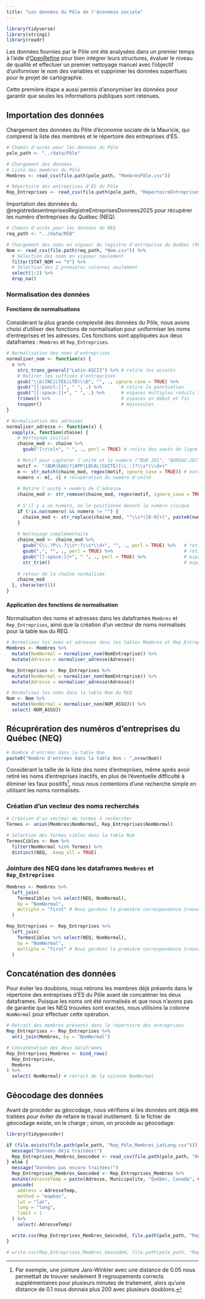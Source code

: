 ```yaml
---
title: "Les données du Pôle de l'économie sociale"
---
```


```r
library(tidyverse)
library(stringi)
library(readr)
```

Les données fournies par le Pôle ont été analysées dans un premier temps à l’aide d’[OpenRefine](https://openrefine.org) pour bien intégrer leurs structures, évaluer le niveau de qualité et effectuer un premier nettoyage manuel avec l’objectif d’uniformiser le nom des variables et supprimer les données superflues pour le projet de cartographie.

Cette première étape a aussi permis d’anonymiser les données pour garantir que seules les informations publiques sont retenues.

## Importation des données

Chargement des données du Pôle d'économie sociale de la Mauricie, qui comprend la liste des membres et le répertoire des entreprises d'ÉS.

```r
# Chemin d'accès pour les données du Pôle
pole_path <- "../data/Pôle"

# Chargement des données
# Liste des membres du Pôle
Membres <- read_csv(file.path(pole_path, "MembresPôle.csv"))

# Répertoire des entreprises d'ÉS du Pôle
Rep_Entreprises <- read_csv(file.path(pole_path, "RépertoireEntreprises_ÉS.csv"))
```

Importation des données du @registredesentreprisesRegistreEntreprisesDonnees2025 pour récupérer les numéro d'entreprises du Québec (NEQ).

```r
# Chemin d'accès pour les données du REQ
req_path <- "../data/REQ"

# Chargement des noms en vigueur du registre d'entreprise du Québec (REQ)
Nom <- read_csv(file.path(req_path, "Nom.csv")) %>%
  # Sélection des noms en vigueur seulement
  filter(STAT_NOM == "V") %>%
  # Sélection des 2 premières colonnes seulement
  select(1:2) %>% 
  drop_na()
```

### Normalisation des données

#### Fonctions de normalisations 

Considérant la plus grande complexité des données du Pôle, nous avons choisi d’utiliser des fonctions de normalisation pour uniformiser les noms d’entreprises et les adresses. Ces fonctions sont appliquées aux deux dataframes : `Membres` et `Rep_Entreprises`.

```r
# Normalisation des noms d'entreprises
normaliser_nom <- function(x) {
  x %>% 
    stri_trans_general("Latin-ASCII") %>% # retire les accents
    # Retirer les suffixes d'entreprises
    gsub("\\b(INC|LTEE|LTD)\\b", "", ., ignore.case = TRUE) %>%  
    gsub("[[:punct:]]", " ", .) %>%       # retire la ponctuation  
    gsub("[[:space:]]+", " ", .) %>%      # espaces multiples réduits à un seul
    trimws() %>%                          # espaces en début et fin
    toupper()                             # majuscules
}
```

```r
# Normalisation des adresses
normaliser_adresse <- function(x) {
  vapply(x, function(chaine) {
    # Nettoyage initial
    chaine_mod <- chaine %>%
      gsub("[\r\n]+", " ", ., perl = TRUE) # retire des sauts de ligne

    # Motif pour capturer l'unité et le numéro ("BUR 201", "BUREAU:201", "APP 5", etc.)
    motif <- "(BUR(EAU)?|APP|LOCAL|SUITE)[\\.:]?\\s*(\\d+)"
    m <- str_match(chaine_mod, regex(motif, ignore_case = TRUE)) # extraction des groupes de capture
    numero <- m[, 4] # récupération du numéro d'unité
    
    # Retire l'unité + numéro de l'adresse
    chaine_mod <- str_remove(chaine_mod, regex(motif, ignore_case = TRUE))
    
    # S'il y a un numéro, on le positionne devant le numéro civique
    if (!is.na(numero) && numero != "") {
      chaine_mod <- str_replace(chaine_mod, "^\\s*([0-9]+)", paste0(numero, "-\\1"))
    }
    
    # Nettoyage complémentaire
    chaine_mod <- chaine_mod %>%
      gsub("C\\.?P\\.?\\s*:?\\s*\\d+", "", ., perl = TRUE) %>%   # retire les C.P.
      gsub(",", "", ., perl = TRUE) %>%                          # retire les virgules
      gsub("[[:space:]]+", " ", ., perl = TRUE) %>%              # espaces multiples réduits à un seul
      str_trim()                                                 # espaces en début et fin
 
    # retour de la chaîne normalisée
    chaine_mod 
  }, character(1))
}
```

#### Application des fonctions de normalisation

Normalisation des noms et adresses dans les dataframes `Membres` et `Rep_Entreprises`, ainsi que la création d'un vecteur de noms normalisés pour la table `Nom` du REQ.

```r
# Normalisez les noms et adresses dans les tables Membres et Rep_Entreprises
Membres <- Membres %>%
  mutate(NomNormal = normaliser_nom(NomEntreprise)) %>%
  mutate(Adresse = normaliser_adresse(Adresse))

Rep_Entreprises <- Rep_Entreprises %>%
  mutate(NomNormal = normaliser_nom(NomEntreprise)) %>%
  mutate(Adresse = normaliser_adresse(Adresse))

# Normalisez les noms dans la table Nom du REQ
Nom <- Nom %>%
  mutate(NomNormal = normaliser_nom(NOM_ASSUJ)) %>%
  select(-NOM_ASSUJ)
```

## Récuprération des numéros d'entreprises du Québec (NEQ)

```r
# Nombre d'entrées dans la table Nom
paste0("Nombre d'entrées dans la table Nom : ",nrow(Nom))
```

Considérant la taille de la liste des noms d’entreprises, même après avoir retiré les noms d'entreprises inactifs, en plus de l’éventuelle difficulté à éliminer les faux positifs[^1], nous nous contentons d’une recherche simple en utilisant les noms normalisés.

[^1]: Par exemple, une jointure Jaro-Winkler avec une distance de 0.05 nous permettait de trouver seulement 9 regroupements corrects supplémentaires pour plusieurs minutes de traitement, alors qu'une distance de 0.1 nous donnais plus 200 avec plusieurs doublons.

### Création d'un vecteur des noms recherchés

```r
# Création d'un vecteur de termes à rechercher
Termes <- union(Membres$NomNormal, Rep_Entreprises$NomNormal)

# Sélection des termes cibles dans la table Nom
TermesCibles <- Nom %>%
  filter(NomNormal %in% Termes) %>%
  distinct(NEQ, .keep_all = TRUE)
```

### Jointure des NEQ dans les dataframes `Membres` et `Rep_Entreprises`

```r
Membres <- Membres %>%
  left_join(
    TermesCibles %>% select(NEQ, NomNormal),
    by = "NomNormal",
    multiple = "first" # Nous gardons la première correspondance trouvée
  )

Rep_Entreprises <- Rep_Entreprises %>%
  left_join(
    TermesCibles %>% select(NEQ, NomNormal),
    by = "NomNormal",
    multiple = "first" # Nous gardons la première correspondance trouvée
  )
```


## Concaténation des données

Pour éviter les doublons, nous retirons les membres déjà présents dans le répertoire des entreprises d'ÉS du Pôle avant de concaténer les deux dataframes. Puisque les noms ont été normalisés et que nous n'avons pas de garantie que les NEQ trouvées sont exactes, nous utilisons la colonne `NomNormal` pour effectuer cette opération.

```r
# Retrait des membres présents dans le répertoire des entreprises
Rep_Entreprises <- Rep_Entreprises %>%
  anti_join(Membres, by = "NomNormal")

# Concaténation des deux dataframes
Rep_Entreprises_Membres <- bind_rows(
  Rep_Entreprises,
  Membres
) %>%
  select(-NomNormal) # retrait de la colonne NomNormal
```


## Géocodage des données

Avant de procéder au géocodage, nous vérifions si les données ont déjà été traitées pour éviter de refaire le travail inutilement. Si le fichier de géocodage existe, on le charge ; sinon, on procède au géocodage.

```r
library(tidygeocoder)

if (file.exists(file.path(pole_path, "Rep_Pôle_Membres_LatLong.csv"))) {
  message("Données déjà traitées!")
  Rep_Entreprises_Membres_Geocoded <- read_csv(file.path(pole_path, "Rep_Pôle_Membres_LatLong.csv"))
} else {
  message("Données pas encore traitées!")
  Rep_Entreprises_Membres_Geocoded <- Rep_Entreprises_Membres %>%
  mutate(AdresseTemp = paste(Adresse, Municipalite, "Québec, Canada", CodePostal, sep = " ")) %>%
  geocode(
    address = AdresseTemp,
    method = "mapbox",
    lat = "lat",
    long = "long",
    limit = 1
  ) %>%
    select(-AdresseTemp)

  write.csv(Rep_Entreprises_Membres_Geocoded, file.path(pole_path, "Rep_Pôle_Membres_LatLong.csv"), row.names = FALSE)
}
```



<!-- # ```{r} -->
<!-- # # Correction de données fautives lors du Géocodage -->
<!-- #  -->
<!-- # Rep_Entreprises_Membres_Geocoded <- Rep_Entreprises_Membres_Geocoded %>% -->
<!-- #   mutate( -->
<!-- #     lat = ifelse(NomEntreprise == "L'INTERVILLE COOP DE SOLIDARITÉ EN SOINS ET SERVICES", 46.33868184598047, lat), -->
<!-- #     long = ifelse(NomEntreprise == "L'INTERVILLE COOP DE SOLIDARITÉ EN SOINS ET SERVICES", -72.60804975417247, long) -->
<!-- #   ) -->
<!-- # ``` -->
<!-- #  -->
<!-- #  -->
<!-- # ```{r} -->
<!-- # Rep_Entreprises_Membres_Geocoded <- Rep_Entreprises_Membres_Geocoded %>% -->
<!-- #   drop_na(lat, long, Adresse) -->
<!-- # ``` -->


```r
# write.csv(Rep_Entreprises_Membres_Geocoded, file.path(pole_path, "Rep_Pôle_Membres_LatLong.csv"), row.names = FALSE)
```

